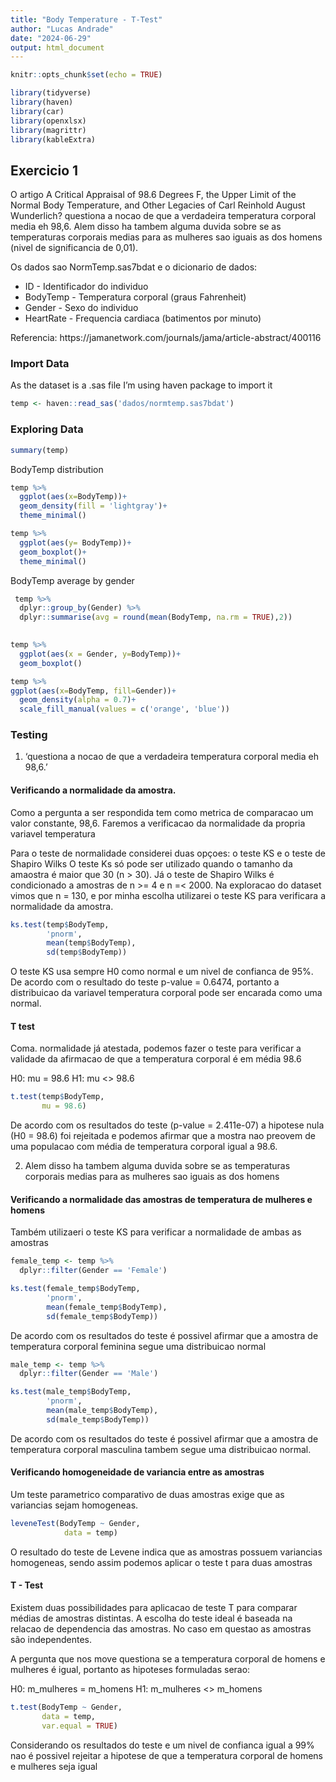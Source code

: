 ```yaml
---
title: "Body Temperature - T-Test"
author: "Lucas Andrade"
date: "2024-06-29"
output: html_document
---
```


```r
knitr::opts_chunk$set(echo = TRUE)
```

```r

library(tidyverse)
library(haven)
library(car)
library(openxlsx)
library(magrittr)
library(kableExtra)

```


## Exercicio 1
O artigo A Critical Appraisal of 98.6 Degrees F, the Upper Limit of the Normal Body Temperature,
and Other Legacies of Carl Reinhold August Wunderlich?  questiona a nocao de que a verdadeira
temperatura corporal media eh 98,6. Alem disso ha tambem alguma duvida sobre se as temperaturas
corporais medias para as mulheres sao iguais as dos homens (nivel de significancia de 0,01).

Os dados sao NormTemp.sas7bdat e o dicionario de dados:

- ID - Identificador do individuo
- BodyTemp - Temperatura corporal (graus Fahrenheit)
- Gender - Sexo do individuo
- HeartRate - Frequencia cardiaca (batimentos por minuto)

Referencia:
https://jamanetwork.com/journals/jama/article-abstract/400116

### Import Data
As the dataset is a .sas file I'm using haven package to import it

```r

temp <- haven::read_sas('dados/normtemp.sas7bdat')

```

### Exploring Data

```r
summary(temp)
```
BodyTemp distribution
```r
temp %>% 
  ggplot(aes(x=BodyTemp))+
  geom_density(fill = 'lightgray')+
  theme_minimal()

temp %>% 
  ggplot(aes(y= BodyTemp))+
  geom_boxplot()+
  theme_minimal()
```

BodyTemp average by gender

```r
 temp %>% 
  dplyr::group_by(Gender) %>% 
  dplyr::summarise(avg = round(mean(BodyTemp, na.rm = TRUE),2))
  

```
```r
temp %>% 
  ggplot(aes(x = Gender, y=BodyTemp))+
  geom_boxplot()
```

```r

temp %>% 
ggplot(aes(x=BodyTemp, fill=Gender))+
  geom_density(alpha = 0.7)+
  scale_fill_manual(values = c('orange', 'blue'))

```

### Testing

1) 'questiona a nocao de que a verdadeira temperatura corporal media eh 98,6.'


#### Verificando a normalidade da amostra. 

Como a pergunta a ser respondida tem como 
metrica de comparacao um valor constante, 98,6. Faremos a verificacao da 
normalidade da propria variavel temperatura

Para o teste de normalidade considerei duas opçoes: o teste KS e o teste de Shapiro Wilks
O teste Ks só pode ser utilizado quando o tamanho da amaostra é maior que 30 (n > 30).
Já o teste de Shapiro Wilks é condicionado a amostras de n >= 4 e n =< 2000.
Na exploracao do dataset vimos que n = 130, e por minha escolha utilizarei o teste KS 
para verificara a normalidade da amostra.

```r

ks.test(temp$BodyTemp, 
        'pnorm', 
        mean(temp$BodyTemp),
        sd(temp$BodyTemp))

```
O teste KS usa sempre H0 como normal e um nivel de confianca de 95%. 
De acordo com o resultado do teste p-value = 0.6474, portanto a distribuicao da variavel 
temperatura corporal pode ser encarada como uma normal.

#### T test

Coma. normalidade já atestada, podemos fazer o teste 
para verificar a validade da afirmacao de que a temperatura corporal é em média 98.6

H0: mu = 98.6
H1: mu <> 98.6

```r

t.test(temp$BodyTemp,
       mu = 98.6)


```

De acordo com os resultados do teste (p-value = 2.411e-07) a hipotese nula (H0 = 98.6)
foi rejeitada e podemos afirmar que a mostra nao preovem de uma populacao com média 
de temperatura corporal igual a 98.6. 

2) Alem disso ha tambem alguma duvida sobre se as temperaturas
corporais medias para as mulheres sao iguais as dos homens

#### Verificando a normalidade das amostras de temperatura de mulheres e homens

Também utilizaeri o teste KS para verificar a normalidade de ambas as amostras

```r
female_temp <- temp %>% 
  dplyr::filter(Gender == 'Female')

ks.test(female_temp$BodyTemp,
        'pnorm',
        mean(female_temp$BodyTemp),
        sd(female_temp$BodyTemp))

```

De acordo com os resultados do teste é possivel afirmar que a amostra de temperatura 
corporal feminina segue uma distribuicao normal

```r
male_temp <- temp %>% 
  dplyr::filter(Gender == 'Male')

ks.test(male_temp$BodyTemp,
        'pnorm',
        mean(male_temp$BodyTemp),
        sd(male_temp$BodyTemp))

```

De acordo com os resultados do teste é possivel afirmar que a amostra de temperatura 
corporal masculina tambem segue uma distribuicao normal.

#### Verificando homogeneidade de variancia entre as amostras

Um teste parametrico comparativo de duas amostras exige que as variancias sejam homogeneas.

```r
leveneTest(BodyTemp ~ Gender,
            data = temp)

```

O resultado do teste de Levene indica que as amostras possuem variancias homogeneas, 
sendo assim podemos aplicar o teste t para duas amostras

#### T - Test

Existem duas possibilidades para aplicacao de teste T para comparar médias de amostras distintas.
A escolha do teste ideal é baseada na relacao de dependencia das amostras.
No caso em questao as amostras são independentes.

A pergunta que nos move questiona se a temperatura corporal de homens e mulheres é igual,
portanto as hipoteses formuladas serao:

H0: m_mulheres = m_homens
H1: m_mulheres <> m_homens

```r
t.test(BodyTemp ~ Gender,
       data = temp,
       var.equal = TRUE)
```
Considerando os resultados do teste e um nivel de confianca igual a 99% 
nao é possivel rejeitar a hipotese de que a temperatura corporal de homens e mulheres seja igual
